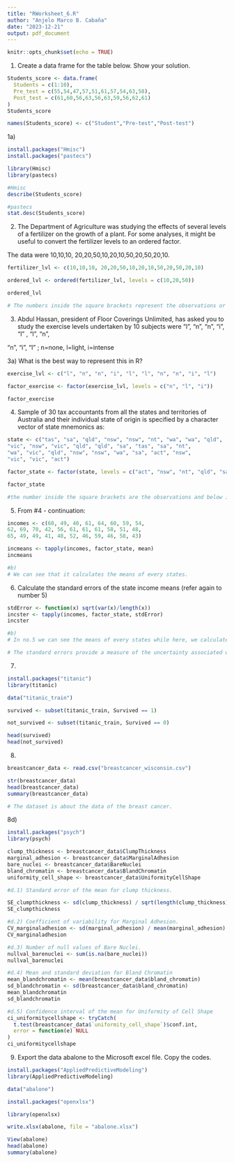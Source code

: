 ```yaml
---
title: "RWorksheet_6.R"
author: "Anjelo Marco B. Cabaña"
date: "2023-12-21"
output: pdf_document
---
```


```r
knitr::opts_chunk$set(echo = TRUE)
```

1) Create a data frame for the table below. Show your solution.
```r

Students_score <- data.frame(
  Students = c(1:10),
  Pre_test = c(55,54,47,57,51,61,57,54,63,58),
  Post_test = c(61,60,56,63,56,63,59,56,62,61)
)
Students_score

names(Students_score) <- c("Student","Pre-test","Post-test")

```

1a)
```r
install.packages("Hmisc")
install.packages("pastecs")

library(Hmisc)
library(pastecs)

#Hmisc
describe(Students_score)

#pastecs
stat.desc(Students_score)

```


2) The Department of Agriculture was studying the effects of several levels of a fertilizer
on the growth of a plant. For some analyses, it might be useful to convert the fertilizer
levels to an ordered factor.

The data were 10,10,10, 20,20,50,10,20,10,50,20,50,20,10.
```r
fertilizer_lvl <- c(10,10,10, 20,20,50,10,20,10,50,20,50,20,10)

ordered_lvl <- ordered(fertilizer_lvl, levels = c(10,20,50))

ordered_lvl

# The numbers inside the square brackets represent the observations or data points and below it are the levels. The arrow is the one that indicates the order from 10 less than to 20 and 20 less than to 50.
```


3) Abdul Hassan, president of Floor Coverings Unlimited, has asked you to study the exercise levels undertaken by 10 subjects were “l”, “n”, “n”, “i”, “l” , “l”, “n”,

“n”, “i”, “l” ; n=none, l=light, i=intense

3a) What is the best way to represent this in R?
```r
exercise_lvl <- c("l", "n", "n", "i", "l", "l", "n", "n", "i", "l")

factor_exercise <- factor(exercise_lvl, levels = c("n", "l", "i"))

factor_exercise

```


4) Sample of 30 tax accountants from all the states and territories of Australia and their
individual state of origin is specified by a character vector of state mnemonics as:
```r
state <- c("tas", "sa", "qld", "nsw", "nsw", "nt", "wa", "wa", "qld",
"vic", "nsw", "vic", "qld", "qld", "sa", "tas", "sa", "nt",
"wa", "vic", "qld", "nsw", "nsw", "wa", "sa", "act", "nsw",
"vic", "vic", "act")

factor_state <- factor(state, levels = c("act", "nsw", "nt", "qld", "sa", "tas", "vic", "wa"))

factor_state

#the number inside the square brackets are the observations and below it are the levels. the levels represent the specified geographic regions of Australia.

```


5) From #4 - continuation:
```r
incomes <- c(60, 49, 40, 61, 64, 60, 59, 54,
62, 69, 70, 42, 56, 61, 61, 61, 58, 51, 48,
65, 49, 49, 41, 48, 52, 46, 59, 46, 58, 43)

incmeans <- tapply(incomes, factor_state, mean)
incmeans

#b) 
# We can see that it calculates the means of every states.
```


6) Calculate the standard errors of the state income means (refer again to number 5)
```r
stdError <- function(x) sqrt(var(x)/length(x))
incster <- tapply(incomes, factor_state, stdError)
incster

#b)
# In no.5 we can see the means of every states while here, we calculate the standard error of each states.

# The standard errors provide a measure of the uncertainty associated with the sample mean incomes for each state. Lower standard errors indicate more precise estimates, while higher standard errors suggest greater variability in the estimates. 
```


7)
```r
install.packages("titanic")
library(titanic)

data("titanic_train")

survived <- subset(titanic_train, Survived == 1)

not_survived <- subset(titanic_train, Survived == 0)

head(survived)
head(not_survived)

```


8)
```r
breastcancer_data <- read.csv("breastcancer_wisconsin.csv")

str(breastcancer_data)
head(breastcancer_data)
summary(breastcancer_data)

# The dataset is about the data of the breast cancer.

```


8d)
```r
install.packages("psych")
library(psych)

clump_thickness <- breastcancer_data$ClumpThickness
marginal_adhesion <- breastcancer_data$MarginalAdhesion
bare_nuclei <- breastcancer_data$BareNuclei
bland_chromatin <- breastcancer_data$BlandChromatin
uniformity_cell_shape <- breastcancer_data$UniformityCellShape

#d.1) Standard error of the mean for clump thickness.

SE_clumpthickness <- sd(clump_thickness) / sqrt(length(clump_thickness))
SE_clumpthickness

#d.2) Coefficient of variability for Marginal Adhesion.
CV_marginaladhesion <- sd(marginal_adhesion) / mean(marginal_adhesion)
CV_marginaladhesion

#d.3) Number of null values of Bare Nuclei.
nullval_barenuclei <- sum(is.na(bare_nuclei))
nullval_barenuclei

#d.4) Mean and standard deviation for Bland Chromatin
mean_blandchromatin <- mean(breastcancer_data$bland_chromatin)
sd_blandchromatin <- sd(breastcancer_data$bland_chromatin)
mean_blandchromatin
sd_blandchromatin

#d.5) Confidence interval of the mean for Uniformity of Cell Shape
ci_uniformitycellshape <- tryCatch(
  t.test(breastcancer_data$`uniformity_cell_shape`)$conf.int,
  error = function(e) NULL
)
ci_uniformitycellshape
```


9) Export the data abalone to the Microsoft excel file. Copy the codes.
```r
install.packages("AppliedPredictiveModeling")
library(AppliedPredictiveModeling)

data("abalone")

install.packages("openxlsx")

library(openxlsx)

write.xlsx(abalone, file = "abalone.xlsx")

View(abalone)
head(abalone)
summary(abalone)

```
